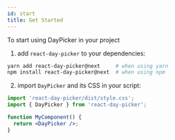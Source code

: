 ```yaml
---
id: start
title: Get Started
---
```


To start using DayPicker in your project

1. add `react-day-picker` to your dependencies:
  ```bash
  yarn add react-day-picker@next     # when using yarn
  npm install react-day-picker@next  # when using npm
  ```

2. import `DayPicker` and its CSS in your script:

  ```jsx showOutput open=false
  import 'react-day-picker/dist/style.css';
  import { DayPicker } from 'react-day-picker';

  function MyComponent() {
    return <DayPicker />;
  }
  ```
